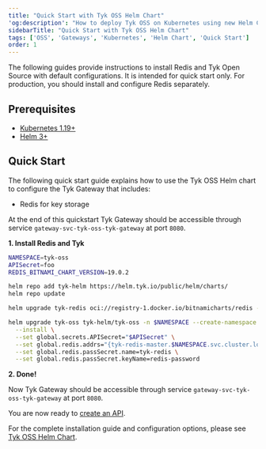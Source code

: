 ```yaml
---
title: "Quick Start with Tyk OSS Helm Chart"
'og:description': "How to deploy Tyk OSS on Kubernetes using new Helm Chart"
sidebarTitle: "Quick Start with Tyk OSS Helm Chart"
tags: ['OSS', 'Gateways', 'Kubernetes', 'Helm Chart', 'Quick Start']
order: 1
---
```


The following guides provide instructions to install Redis and Tyk Open Source with default configurations. It is intended for quick start only. For production, you should install and configure Redis separately.

## Prerequisites

* [Kubernetes 1.19+](https://kubernetes.io/docs/setup/)
* [Helm 3+](https://helm.sh/docs/intro/install/)

## Quick Start
The following quick start guide explains how to use the Tyk OSS Helm chart to configure the Tyk Gateway that includes:
- Redis for key storage

At the end of this quickstart Tyk Gateway should be accessible through service `gateway-svc-tyk-oss-tyk-gateway` at port `8080`. 

**1. Install Redis and Tyk**

```bash
NAMESPACE=tyk-oss
APISecret=foo
REDIS_BITNAMI_CHART_VERSION=19.0.2

helm repo add tyk-helm https://helm.tyk.io/public/helm/charts/
helm repo update

helm upgrade tyk-redis oci://registry-1.docker.io/bitnamicharts/redis -n $NAMESPACE --install --version $REDIS_BITNAMI_CHART_VERSION

helm upgrade tyk-oss tyk-helm/tyk-oss -n $NAMESPACE --create-namespace \
  --install \
  --set global.secrets.APISecret="$APISecret" \
  --set global.redis.addrs="{tyk-redis-master.$NAMESPACE.svc.cluster.local:6379}" \
  --set global.redis.passSecret.name=tyk-redis \
  --set global.redis.passSecret.keyName=redis-password
```

**2. Done!**

Now Tyk Gateway should be accessible through service `gateway-svc-tyk-oss-tyk-gateway` at port `8080`. 

You are now ready to [create an API](/5.5/getting-started/create-api).

For the complete installation guide and configuration options, please see [Tyk OSS Helm Chart](/5.5/product-stack/tyk-charts/tyk-oss-chart).
